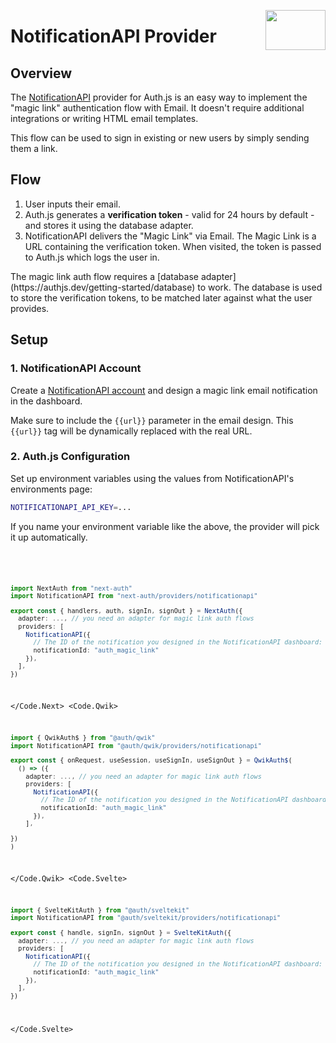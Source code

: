 
<img
  align="right"
  src="/img/providers/notificationapi.svg"
  className="dark:bg-[currentColor]"
  height="64"
  width="96"
/>

# NotificationAPI Provider

## Overview

The [NotificationAPI](https://www.notificationapi.com) provider for Auth.js is an easy way to implement the "magic link" authentication flow with Email. It doesn't require additional integrations or writing HTML email templates.

This flow can be used to sign in existing or new users by simply sending them a link.

## Flow

1. User inputs their email.
2. Auth.js generates a <b>verification token</b> - valid for 24 hours by default - and stores it using the database adapter.
3. NotificationAPI delivers the "Magic Link" via Email. The Magic Link is a URL containing the verification token. When visited, the token is passed to Auth.js which logs the user in.

<Callout type="warning">
  The magic link auth flow requires a [database
  adapter](https://authjs.dev/getting-started/database) to work. The database is
  used to store the verification tokens, to be matched later against what the
  user provides.
</Callout>

## Setup

### 1. NotificationAPI Account

Create a [NotificationAPI account](https://app.notificationapi.com) and design a magic link email notification in the dashboard.

Make sure to include the `{{url}}` parameter in the email design. This `{{url}}` tag will be dynamically replaced with the real URL.

### 2. Auth.js Configuration

Set up environment variables using the values from NotificationAPI's environments page:

```sh
NOTIFICATIONAPI_API_KEY=...
```

If you name your environment variable like the above, the provider will pick it up automatically.

<Code>
<Code.Next>

```ts filename="./auth.ts"
import NextAuth from "next-auth"
import NotificationAPI from "next-auth/providers/notificationapi"

export const { handlers, auth, signIn, signOut } = NextAuth({
  adapter: ..., // you need an adapter for magic link auth flows
  providers: [
    NotificationAPI({
      // The ID of the notification you designed in the NotificationAPI dashboard:
      notificationId: "auth_magic_link"
    }),
  ],
})
```

</Code.Next>
<Code.Qwik>
  
```ts filename="/src/routes/plugin@auth.ts"
import { QwikAuth$ } from "@auth/qwik"
import NotificationAPI from "@auth/qwik/providers/notificationapi"

export const { onRequest, useSession, useSignIn, useSignOut } = QwikAuth$(
  () => ({
    adapter: ..., // you need an adapter for magic link auth flows
    providers: [
      NotificationAPI({
        // The ID of the notification you designed in the NotificationAPI dashboard:
        notificationId: "auth_magic_link"
      }),
    ],

})
)

````

</Code.Qwik>
<Code.Svelte>

```ts filename="./src/auth.ts"
import { SvelteKitAuth } from "@auth/sveltekit"
import NotificationAPI from "@auth/sveltekit/providers/notificationapi"

export const { handle, signIn, signOut } = SvelteKitAuth({
  adapter: ..., // you need an adapter for magic link auth flows
  providers: [
    NotificationAPI({
      // The ID of the notification you designed in the NotificationAPI dashboard:
      notificationId: "auth_magic_link"
    }),
  ],
})
````

</Code.Svelte>
</Code>
